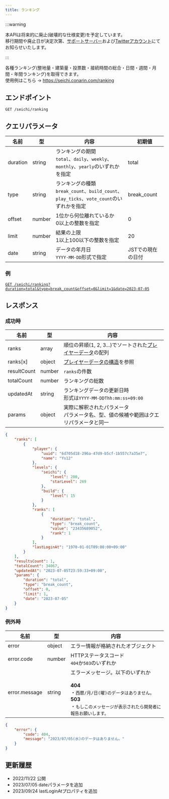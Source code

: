 ```yaml
---
title: ランキング
---
```


:::warning

本APIは将来的に廃止(破壊的な仕様変更)を予定しています。  
移行期間や廃止日が決定次第、[サポートサーバー](https://redirect.conarin.com/discord/bots/seichi/support)および[Twitterアカウント](https://redirect.conarin.com/discord/bots/seichi/x)にてお知らせいたします。

:::

各種ランキング(整地量・建築量・投票数・接続時間の総合・日間・週間・月間・年間ランキング)を取得できます。  
使用例はこちら -> https://seichi.conarin.com/ranking

## エンドポイント
`GET /seichi/ranking`

## クエリパラメータ
| 名前       | 型      | 内容                                                                         | 初期値         |
|----------|--------|----------------------------------------------------------------------------|-------------|
| duration | string | ランキングの期間<br/>`total`、`daily`、`weekly`、`monthly`、`yearly`のいずれかを指定           | total       |
| type     | string | ランキングの種類<br/>`break_count`、`build_count`、`play_ticks`、`vote_count`のいずれかを指定 | break_count |
| offset   | number | 1位から何位離れているか<br/>0以上の整数を指定                                                 | 0           |
| limit    | number | 結果の上限<br/>1以上100以下の整数を指定                                                   | 20          |
| date     | string | データの年月日<br/>`YYYY-MM-DD`形式で指定                                              | JSTでの現在の日付  |

### 例
[`GET /seichi/ranking?duration=total&type=break_count&offset=0&limit=1&date=2023-07-05`](https://api.conarin.com/seichi/ranking?duration=total&type=break_count&offset=0&limit=1&date=2023-07-05)

## レスポンス
### 成功時
| 名前          | 型      | 内容                                                       |
|-------------|--------|----------------------------------------------------------|
| ranks       | array  | 順位の昇順(1, 2, 3...)でソートされた[プレイヤーデータ](./player-data.mdx)の配列 |
| ranks\[x]   | object | [プレイヤーデータの構造](./player-data.mdx)を参照                      |
| resultCount | number | `ranks`の件数                                               |
| totalCount  | number | ランキングの総数                                                 |
| updatedAt   | string | ランキングデータの更新日時<br/>形式は`YYYY-MM-DDThh:mm:ss+09:00`         |
| params      | object | 実際に解釈されたパラメータ<br/>パラメータ名、型、値の候補や範囲はクエリパラメータと同一           |

```json
{
    "ranks": [
        {
            "player": {
                "uuid": "6d705d18-296a-47d9-b5cf-1b557c7a35e7",
                "name": "Ys12"
            },
            "levels": {
                "seichi": {
                    "level": 200,
                    "starLevel": 269
                },
                "build": {
                    "level": 15
                }
            },
            "ranks": [
                {
                    "duration": "total",
                    "type": "break_count",
                    "value": "23435689052",
                    "rank": 1
                }
            ],
            "lastLoginAt": "1970-01-01T09:00:00+09:00"
        }
    ],
    "resultsCount": 1,
    "totalCount": 34067,
    "updatedAt": "2023-07-05T23:59:33+09:00",
    "params": {
        "duration": "total",
        "type": "break_count",
        "offset": 0,
        "limit": 1,
        "date": "2023-07-05"
    }
}
```

### 例外時
| 名前            | 型      | 内容                                                                                                             |
|---------------|--------|----------------------------------------------------------------------------------------------------------------|
| error         | object | エラー情報が格納されたオブジェクト                                                                                              |
| error.code    | number | HTTPステータスコード<br/>`404`か`503`のいずれか                                                                              |
| error.message | string | エラーメッセージ。以下のいずれか<br/><br/>**404**<br/>・`西暦/月/日(曜)のデータはありません。`<br/>**503**<br/>・`もしこのメッセージが表示されたら開発者に報告お願いします。` |

```json
{
    "error": {
        "code": 404,
        "message": "2023/07/05(水)のデータはありません。"
    }
}
```

## 更新履歴
 - 2022/11/22 公開
 - 2023/07/05 dateパラメータを追加
 - 2023/09/24 lastLoginAtプロパティを追加